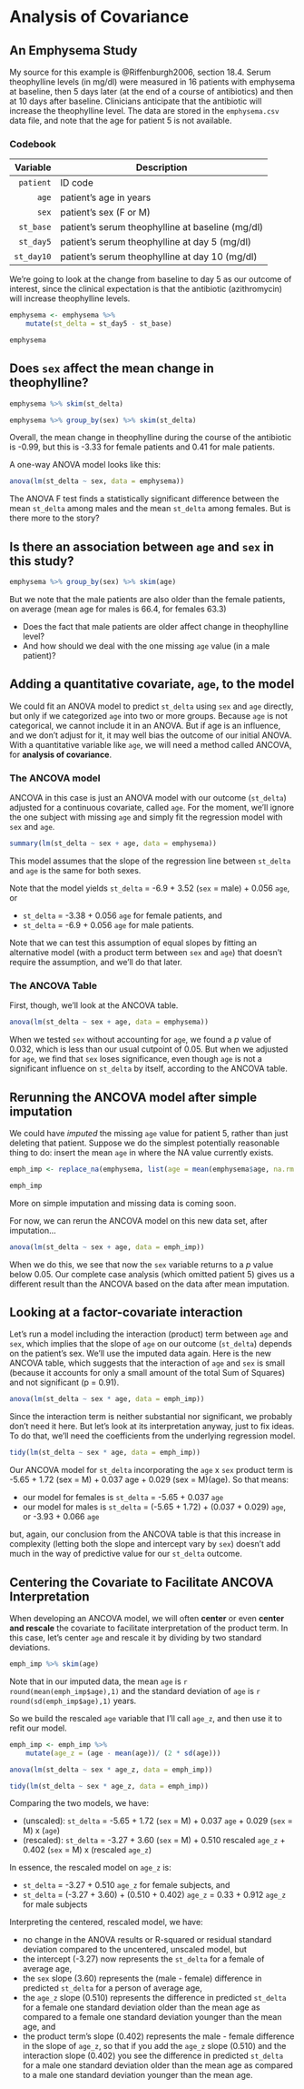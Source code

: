 # Analysis of Covariance

## An Emphysema Study

My source for this example is @Riffenburgh2006, section 18.4. Serum theophylline levels (in mg/dl) were measured in 16 patients with emphysema at baseline, then 5 days later (at the end of a course of antibiotics) and then at 10 days after baseline. Clinicians anticipate that the antibiotic will increase the theophylline level. The data are stored in the `emphysema.csv` data file, and note that the age for patient 5 is not available. 

### Codebook

Variable  | Description
--------: | --------------------------------------------------------
`patient` | ID code
`age`     | patient's age in years
`sex`     | patient's sex (F or M)
`st_base` | patient's serum theophylline at baseline (mg/dl)
`st_day5` | patient's serum theophylline at day 5 (mg/dl)
`st_day10` | patient's serum theophylline at day 10 (mg/dl)

We're going to look at the change from baseline to day 5 as our outcome of interest, since the clinical expectation is that the antibiotic (azithromycin) will increase theophylline levels.

```r
emphysema <- emphysema %>% 
    mutate(st_delta = st_day5 - st_base)

emphysema
```

## Does `sex` affect the mean change in theophylline? 

```r
emphysema %>% skim(st_delta)
```

```r
emphysema %>% group_by(sex) %>% skim(st_delta)
```

Overall, the mean change in theophylline during the course of the antibiotic is -0.99, but this is -3.33 for female patients and 0.41 for male patients.

A one-way ANOVA model looks like this:

```r
anova(lm(st_delta ~ sex, data = emphysema))
```

The ANOVA F test finds a statistically significant difference between the mean `st_delta` among males and the mean `st_delta` among females. But is there more to the story?

## Is there an association between `age` and `sex` in this study?

```r
emphysema %>% group_by(sex) %>% skim(age)
```

But we note that the male patients are also older than the female patients, on average (mean age for males is 66.4, for females 63.3) 

- Does the fact that male patients are older affect change in theophylline level? 
- And how should we deal with the one missing `age` value (in a male patient)?

## Adding a quantitative covariate, `age`, to the model

We could fit an ANOVA model to predict `st_delta` using `sex` and `age` directly, but only if we categorized `age` into two or more groups. Because `age` is not categorical, we cannot include it in an ANOVA. But if age is an influence, and we don't adjust for it, it may well bias the outcome of our initial ANOVA. With a quantitative variable like `age`, we will need a method called ANCOVA, for **analysis of covariance**.

### The ANCOVA model

ANCOVA in this case is just an ANOVA model with our outcome (`st_delta`) adjusted for a continuous covariate, called `age`. For the moment, we'll ignore the one subject with missing `age` and simply fit the regression model with `sex` and `age`.

```r
summary(lm(st_delta ~ sex + age, data = emphysema))
```

This model assumes that the slope of the regression line between `st_delta` and `age` is the same for both sexes. 

Note that the model yields `st_delta` = -6.9 + 3.52 (`sex` = male) + 0.056 `age`, or 

- `st_delta` = -3.38 + 0.056 `age` for female patients, and
- `st_delta` = -6.9 + 0.056 `age` for male patients.

Note that we can test this assumption of equal slopes by fitting an alternative model (with a product term between `sex` and `age`) that doesn't require the assumption, and we'll do that later. 

### The ANCOVA Table 

First, though, we'll look at the ANCOVA table.

```r
anova(lm(st_delta ~ sex + age, data = emphysema))
```

When we tested `sex` without accounting for `age`, we found a *p* value of 0.032, which is less than our usual cutpoint of 0.05. But when we adjusted for `age`, we find that `sex` loses significance, even though `age` is not a significant influence on `st_delta` by itself, according to the ANCOVA table.

## Rerunning the ANCOVA model after simple imputation

We could have *imputed* the missing `age` value for patient 5, rather than just deleting that patient. Suppose we do the simplest potentially reasonable thing to do: insert the mean `age` in where the NA value currently exists.

```r
emph_imp <- replace_na(emphysema, list(age = mean(emphysema$age, na.rm = TRUE)))

emph_imp
```

More on simple imputation and missing data is coming soon.

For now, we can rerun the ANCOVA model on this new data set, after imputation...

```r
anova(lm(st_delta ~ sex + age, data = emph_imp))
```

When we do this, we see that now the `sex` variable returns to a *p* value below 0.05. Our complete case analysis (which omitted patient 5) gives us a different result than the ANCOVA based on the data after mean imputation.

## Looking at a factor-covariate interaction

Let's run a model including the interaction (product) term between `age` and `sex`, which implies that the slope of `age` on our outcome (`st_delta`) depends on the patient's sex. We'll use the imputed data again. Here is the new ANCOVA table, which suggests that the interaction of `age` and `sex` is small (because it accounts for only a small amount of the total Sum of Squares) and not significant (p = 0.91).

```r
anova(lm(st_delta ~ sex * age, data = emph_imp))
```

Since the interaction term is neither substantial nor significant, we probably don't need it here. But let's look at its interpretation anyway, just to fix ideas. To do that, we'll need the coefficients from the underlying regression model.

```r
tidy(lm(st_delta ~ sex * age, data = emph_imp))
```

Our ANCOVA model for `st_delta` incorporating the `age` x `sex` product term is -5.65 + 1.72 (sex = M) + 0.037 age + 0.029 (sex = M)(age). So that means:

- our model for females is `st_delta` = -5.65 + 0.037 `age`
- our model for males is `st_delta` = (-5.65 + 1.72) + (0.037 + 0.029) `age`, or -3.93 + 0.066 `age`

but, again, our conclusion from the ANCOVA table is that this increase in complexity (letting both the slope and intercept vary by `sex`) doesn't add much in the way of predictive value for our `st_delta` outcome.

## Centering the Covariate to Facilitate ANCOVA Interpretation

When developing an ANCOVA model, we will often **center** or even **center and rescale** the covariate to facilitate interpretation of the product term. In this case, let's center `age` and rescale it by dividing by two standard deviations. 

```r
emph_imp %>% skim(age)
```

Note that in our imputed data, the mean `age` is `r round(mean(emph_imp$age),1)` and the standard deviation of `age` is `r round(sd(emph_imp$age),1)` years.

So we build the rescaled `age` variable that I'll call `age_z`, and then use it to refit our model.

```r
emph_imp <- emph_imp %>%
    mutate(age_z = (age - mean(age))/ (2 * sd(age)))

anova(lm(st_delta ~ sex * age_z, data = emph_imp))

tidy(lm(st_delta ~ sex * age_z, data = emph_imp))
```

Comparing the two models, we have:

- (unscaled): `st_delta` = -5.65 + 1.72 (`sex` = M) + 0.037 `age` + 0.029 (`sex` = M) x (`age`)
- (rescaled): `st_delta` = -3.27 + 3.60 (`sex` = M) + 0.510 rescaled `age_z` + 0.402 (`sex` = M) x (rescaled `age_z`)

In essence, the rescaled model on `age_z` is:

- `st_delta` = -3.27 + 0.510 `age_z` for female subjects, and
- `st_delta` = (-3.27 + 3.60) + (0.510 + 0.402) `age_z` = 0.33 + 0.912 `age_z` for male subjects

Interpreting the centered, rescaled model, we have:

- no change in the ANOVA results or R-squared or residual standard deviation compared to the uncentered, unscaled model, but
- the intercept (-3.27) now represents the `st_delta` for a female of average age,
- the `sex` slope (3.60) represents the (male - female) difference in predicted `st_delta` for a person of average age,
- the `age_z` slope (0.510) represents the difference in predicted `st_delta` for a female one standard deviation older than the mean age as compared to a female one standard deviation younger than the mean age, and
- the product term's slope (0.402) represents the male - female difference in the slope of `age_z`, so that if you add the `age_z` slope (0.510) and the interaction slope (0.402) you see the difference in predicted `st_delta` for a male one standard deviation older than the mean age as compared to a male one standard deviation younger than the mean age.


